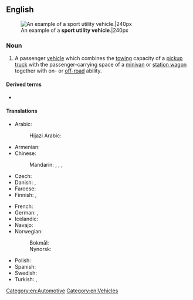 ==English==
{{wikipedia}}
[[File:Wikitbss.jpg|thumb|An example of a '''sport utility vehicle'''.|240px]]

===Noun===
{{en-noun}}

# A passenger [[vehicle]] which combines the [[tow]]ing capacity of a [[pickup truck]] with the passenger-carrying space of a [[minivan]] or [[station wagon]] together with on- or [[off-road]] ability.

====Derived terms====
* {{l|en|SUV}} {{qualifier|abbreviation}}

====Translations====
{{trans-top|vehicle}}
* Arabic:
*: Hijazi Arabic: {{t|acw|جيب|m|tr=jēb, jīp}}
* Armenian: {{qualifier|colloquial}} {{t+|hy|ջիպ}}
* Chinese:
*: Mandarin: {{t|cmn|運動型多用途汽車}}, {{t|cmn|运动型多用途汽车|tr=yùndòngxíng duōyòngtú qìchē}}, {{t+|cmn|越野車}}, {{t+|cmn|越野车|tr=yuèyěchē}}
* Czech: {{t|cs|sportovně-užitkový vůz|m}}
* Danish: {{t|da|semioffroader}}, {{t|da|cityjeep}}
* Faroese: {{t|fo|jepplingur}}
* Finnish: {{t+|fi|katumaasturi}}, {{t|fi|city-maasturi}}
{{trans-mid}}
* French: {{t+|fr|véhicule utilitaire sport}}
* German: {{t|de|Geländelimousine|f}}, {{t|de|Sport Utility Vehicle|n}}
* Icelandic: {{t+|is|jepplingur|m}}
* Navajo: {{t|nv|chidí tsésǫʼí}}
* Norwegian:
*: Bokmål: {{t|nb|byjeep}}
*: Nynorsk: {{t|nn|byjeep}}
* Polish: {{t+|pl|SUV|m}}
* Spanish: {{t|es|vehículo utilitario deportivo|m}} {{qualifier|VUD}}
* Swedish: {{t+|sv|SUV}} {{t+|sv|stadsjeep|}}
* Turkish: {{t|tr|spor amaçlı taşıt}}, {{t|tr|sport utility vehicle|n}}
{{trans-bottom}}

[[Category:en:Automotive]]
[[Category:en:Vehicles]]